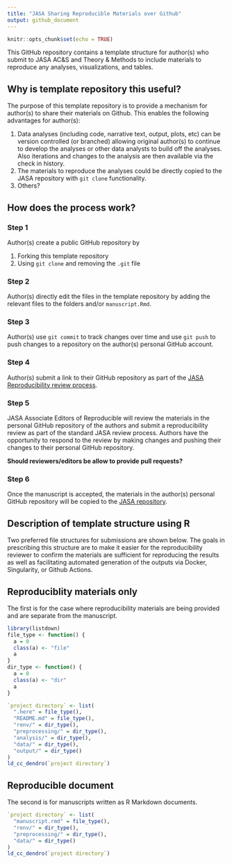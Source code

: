 ```yaml
---
title: "JASA Sharing Reproducible Materials over Github"
output: github_document
---
```


```r
knitr::opts_chunk$set(echo = TRUE)
```


This GitHub repository contains a template structure for author(s) who
submit to JASA AC&S and Theory & Methods to include materials to
reproduce any analyses, visualizations, and tables. 

## Why is template repository this useful? 

The purpose of this template repository is to provide a mechanism for 
author(s) to share their materials on Github. This enables the following
advantages for author(s): 

1. Data analyses (including code, narrative text, output, plots, etc) can be version controlled (or branched) allowing original author(s) to continue to develop the analyses or other data analysts to build off the analyses. Also iterations and changes to the analysis are then available via the check in history. 
2. The materials to reproduce the analyses could be directly copied to the JASA repository with `git clone` functionality. 
3. Others? 

## How does the process work? 

### Step 1 

Author(s) create a public GitHub repository by 

1. Forking this template repository 
2. Using `git clone` and removing the `.git` file

### Step 2 

Author(s) directly edit the files in the template repository by adding the relevant files to the folders and/or `manuscript.Rmd`. 

### Step 3

Author(s) use `git commit` to track changes over time and use `git push` to push changes to a repository on the author(s) personal GitHub account. 

### Step 4 

Author(s) submit a link to their GitHub repository as part of the [JASA Reproducibility review process](https://jasa-acs.github.io/repro-guide/). 

### Step 5

JASA Associate Editors of Reproducible will review the materials in the personal GitHub repository of the authors and submit a reproducibility review as part of the standard JASA review process. Authors have the opportunity to respond to the review by making changes and pushing their changes to their personal GitHub repository. 

**Should reviewers/editors be allow to provide pull requests?**

### Step 6 

Once the manuscript is accepted, the materials in the author(s) personal GitHub repository will be copied to the [JASA repository](https://github.com/jasa-acs). 



## Description of template structure using R 

Two preferred file structures for submissions are shown below. 
The goals in prescribing this structure are to make
it easier for the reproducibility reviewer to confirm the materials are
sufficient for reproducing the results as well as facilitating automated
generation of the outputs via Docker, Singularity, or Github Actions.

## Reproduciblity materials only

The first is for the case where reproducibility materials are being provided and are
separate from the manuscript. 


```r
library(listdown)
file_type <- function() {
  a = 0
  class(a) <- "file"
  a
}
dir_type <- function() {
  a = 0
  class(a) <- "dir"
  a
}

`project directory` <- list(
  ".here" = file_type(),
  "README.md" = file_type(),
  "renv/" = dir_type(),
  "preprocessing/" = dir_type(),
  "analysis/" = dir_type(),
  "data/" = dir_type(),
  "output/" = dir_type()
)
ld_cc_dendro(`project directory`)
```

## Reproducible document

The second is for manuscripts written as
R Markdown documents.

```r
`project directory` <- list(
  "manuscript.rmd" = file_type(),
  "renv/" = dir_type(),
  "preprocessing/" = dir_type(),
  "data/" = dir_type()
)
ld_cc_dendro(`project directory`)
```
